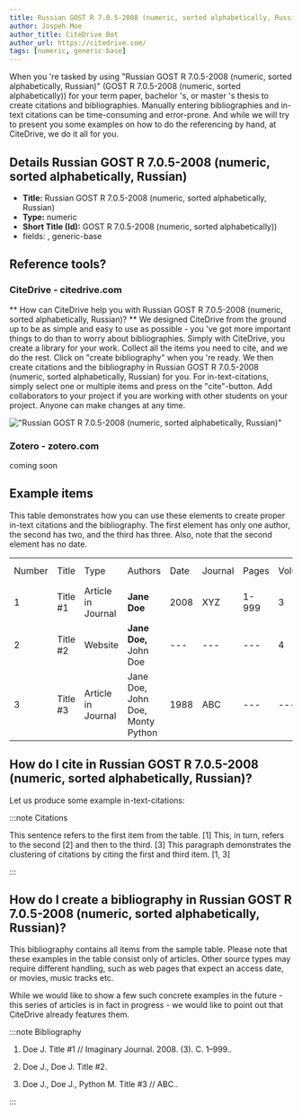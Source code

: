 ```yaml
---
title: Russian GOST R 7.0.5-2008 (numeric, sorted alphabetically, Russian)
author: Jospeh Moe
author_title: CiteDrive Bot
author_url: https://citedrive.com/
tags: [numeric, generic-base]
---
```


When you 're tasked by using "Russian GOST R 7.0.5-2008 (numeric, sorted alphabetically, Russian)" (GOST R 7.0.5-2008 (numeric, sorted alphabetically)) for your term paper, bachelor 's, or master 's thesis to create citations and bibliographies.
Manually entering bibliographies and in-text citations can be time-consuming and error-prone. And while we will try to present you some examples on how to do the referencing by hand, at CiteDrive, we do it all for you.

## Details  Russian GOST R 7.0.5-2008 (numeric, sorted alphabetically, Russian)
* **Title:** Russian GOST R 7.0.5-2008 (numeric, sorted alphabetically, Russian)
* **Type:** numeric
* **Short Title (Id):** GOST R 7.0.5-2008 (numeric, sorted alphabetically))
* fields: , generic-base

## Reference tools?
### CiteDrive - citedrive.com
** How can CiteDrive help you with Russian GOST R 7.0.5-2008 (numeric, sorted alphabetically, Russian)? **
We designed CiteDrive from the ground up to be as simple and easy to use as possible - you 've got more important things to do than to worry about bibliographies. Simply with CiteDrive, you create a library for your work. Collect all the items you need to cite, and we do the rest. Click on "create bibliography" when you 're ready. We then create citations and the bibliography in Russian GOST R 7.0.5-2008 (numeric, sorted alphabetically, Russian) for you. For in-text-citations, simply select one or multiple items and press on the "cite"-button. Add collaborators to your project if you are working with other students on your project. Anyone can make changes at any time.


!["Russian GOST R 7.0.5-2008 (numeric, sorted alphabetically, Russian)"](images/russian-gost-r-7052008-numeric-sorted-alphabetically-russian.svg "Choose Russian GOST R 7.0.5-2008 (numeric, sorted alphabetically, Russian) in the CiteDrive App")

### Zotero - zotero.com

coming soon

## Example items

This table demonstrates how you can use these elements to create proper in-text citations and the bibliography. The first element has only one author, the second has two, and the third has three. Also, note that the second element has no date.


<table>
  <tr>
   <td>Number
   </td>
   <td>Title
   </td>
   <td>Type
   </td>
   <td>Authors
   </td>
   <td>Date
   </td>
   <td>Journal
   </td>
   <td>Pages
   </td>
   <td>Volume
   </td>
   <td>Issue
   </td>
   <td>Access Date
   </td>
  </tr>
  <tr>
   <td>1
   </td>
   <td>Title #1
   </td>
   <td>Article in Journal
   </td>
   <td><strong>Jane Doe</strong>
   </td>
   <td>2008
   </td>
   <td>XYZ
   </td>
   <td>1-999
   </td>
   <td>3
   </td>
   <td>2
   </td>
   <td>--
   </td>
  </tr>
  <tr>
   <td>
2
   </td>
   <td>Title #2
   </td>
   <td>Website
   </td>
   <td><strong>Jane Doe, </strong>John Doe
   </td>
   <td>---
   </td>
   <td>---
   </td>
   <td>---
   </td>
   <td>4
   </td>
   <td>---
   </td>
   <td>2020-05-01
   </td>
  </tr>
  <tr>
   <td>3
   </td>
   <td>Title #3
   </td>
   <td>Article in Journal
   </td>
   <td>Jane Doe, John Doe, Monty Python
   </td>
   <td>1988
   </td>
   <td>ABC
   </td>
   <td>---
   </td>
   <td>---
   </td>
   <td>16
   </td>
   <td>---
   </td>
  </tr>
</table>



## How do I cite in  Russian GOST R 7.0.5-2008 (numeric, sorted alphabetically, Russian)?

Let us produce some example in-text-citations:

:::note Citations


This sentence refers to the first item from the table. [1] This, in turn, refers to the second [2]
and then to the third.  [3]
This paragraph demonstrates the clustering of citations by citing the first and third item. [1, 3]

:::

## How do I create a bibliography in Russian GOST R 7.0.5-2008 (numeric, sorted alphabetically, Russian)?

This bibliography contains all items from the sample table. Please note that these examples in the table consist only of articles. Other source types may require different handling, such as web pages that expect an access date, or movies, music tracks etc.

While we would like to show a few such concrete examples in the future - this series of articles is in fact in progress - we would like to point out that CiteDrive already features them.

:::note Bibliography

1. Doe J. Title #1  // Imaginary Journal. 2008.  (3). C. 1–999..

2. Doe J., Doe J.  Title #2.

3. Doe J., Doe J., Python M. Title #3  // ABC..



:::


        
